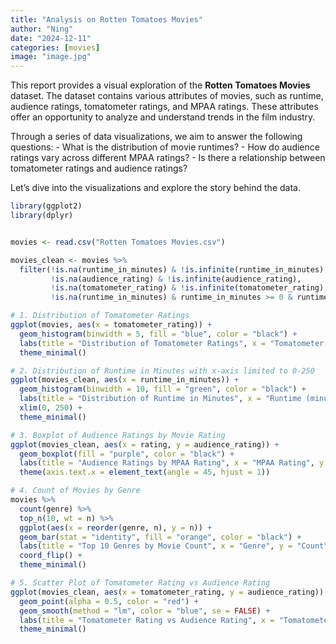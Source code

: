 ```yaml
---
title: "Analysis on Rotten Tomatoes Movies"
author: "Ning"
date: "2024-12-11"
categories: [movies]
image: "image.jpg"
---
```


This report provides a visual exploration of the **Rotten Tomatoes Movies** dataset. The dataset contains various attributes of movies, such as runtime, audience ratings, tomatometer ratings, and MPAA ratings. These attributes offer an opportunity to analyze and understand trends in the film industry.

Through a series of data visualizations, we aim to answer the following questions:
- What is the distribution of movie runtimes?
- How do audience ratings vary across different MPAA ratings?
- Is there a relationship between tomatometer ratings and audience ratings?

Let's dive into the visualizations and explore the story behind the data.

```r
library(ggplot2)
library(dplyr)


movies <- read.csv("Rotten Tomatoes Movies.csv")

movies_clean <- movies %>%
  filter(!is.na(runtime_in_minutes) & !is.infinite(runtime_in_minutes),
         !is.na(audience_rating) & !is.infinite(audience_rating),
         !is.na(tomatometer_rating) & !is.infinite(tomatometer_rating),
         !is.na(runtime_in_minutes) & runtime_in_minutes >= 0 & runtime_in_minutes <= 250)

# 1. Distribution of Tomatometer Ratings
ggplot(movies, aes(x = tomatometer_rating)) +
  geom_histogram(binwidth = 5, fill = "blue", color = "black") +
  labs(title = "Distribution of Tomatometer Ratings", x = "Tomatometer Rating", y = "Frequency") +
  theme_minimal()

# 2. Distribution of Runtime in Minutes with x-axis limited to 0-250
ggplot(movies_clean, aes(x = runtime_in_minutes)) +
  geom_histogram(binwidth = 10, fill = "green", color = "black") +
  labs(title = "Distribution of Runtime in Minutes", x = "Runtime (minutes)", y = "Frequency") +
  xlim(0, 250) +
  theme_minimal()

# 3. Boxplot of Audience Ratings by Movie Rating
ggplot(movies_clean, aes(x = rating, y = audience_rating)) +
  geom_boxplot(fill = "purple", color = "black") +
  labs(title = "Audience Ratings by MPAA Rating", x = "MPAA Rating", y = "Audience Rating") +
  theme(axis.text.x = element_text(angle = 45, hjust = 1))

# 4. Count of Movies by Genre
movies %>%
  count(genre) %>%
  top_n(10, wt = n) %>%
  ggplot(aes(x = reorder(genre, n), y = n)) +
  geom_bar(stat = "identity", fill = "orange", color = "black") +
  labs(title = "Top 10 Genres by Movie Count", x = "Genre", y = "Count") +
  coord_flip() +
  theme_minimal()

# 5. Scatter Plot of Tomatometer Rating vs Audience Rating
ggplot(movies_clean, aes(x = tomatometer_rating, y = audience_rating)) +
  geom_point(alpha = 0.5, color = "red") +
  geom_smooth(method = "lm", color = "blue", se = FALSE) +
  labs(title = "Tomatometer Rating vs Audience Rating", x = "Tomatometer Rating", y = "Audience Rating") +
  theme_minimal()

```

